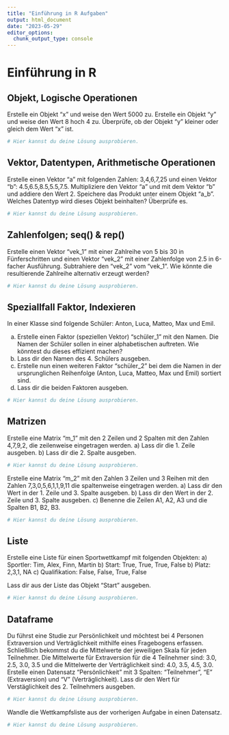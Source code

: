 ```yaml
---
title: "Einführung in R Aufgaben"
output: html_document
date: "2023-05-29"
editor_options: 
  chunk_output_type: console
---
```


# Einführung in R

## Objekt, Logische Operationen 

Erstelle ein Objekt "x" und weise den Wert 5000 zu. Erstelle ein Objekt "y" und weise den Wert 8 hoch 4 zu. Überprüfe, ob der Objekt "y" kleiner oder gleich dem Wert "x" ist. 

```r
# Hier kannst du deine Lösung ausprobieren.


```


## Vektor, Datentypen, Arithmetische Operationen

Erstelle einen Vektor "a" mit folgenden Zahlen: 3,4,6,7,25 und einen Vektor "b": 4.5,6.5,8.5,5.5,7.5. Multipliziere den Vektor "a" und mit dem Vektor "b" und addiere den Wert 2. Speichere das Produkt unter einem Objekt "a_b". Welches Datentyp wird dieses Objekt beinhalten? Überprüfe es. 

```r
# Hier kannst du deine Lösung ausprobieren.


```


## Zahlenfolgen; seq() & rep()

Erstelle einen Vektor "vek_1" mit einer Zahlreihe von 5 bis 30 in Fünferschritten und einen Vektor "vek_2" mit einer Zahlenfolge von 2.5 in 6-facher Ausführung. Subtrahiere den "vek_2" vom "vek_1". Wie könnte die resultierende Zahlreihe alternativ erzeugt werden?

```r
# Hier kannst du deine Lösung ausprobieren.


```


## Speziallfall Faktor, Indexieren 

In einer Klasse sind folgende Schüler: Anton, Luca, Matteo, Max und Emil. 

a) Erstelle einen  Faktor (speziellen Vektor) "schüler_1" mit den Namen. Die Namen der Schüler sollen in einer alphabetischen auftreten. Wie könntest du dieses effizient machen? 
b) Lass dir den Namen des 4. Schülers ausgeben. 
c) Erstelle nun einen weiteren Faktor "schüler_2" bei dem die Namen in der ursprunglichen Reihenfolge (Anton, Luca, Matteo, Max und Emil) sortiert sind. 
d) Lass dir die beiden Faktoren ausgeben.

```r
# Hier kannst du deine Lösung ausprobieren.


```


## Matrizen 

Erstelle eine Matrix "m_1" mit den 2 Zeilen und 2 Spalten mit den Zahlen 4,7,9,2, die zeilenweise eingetragen werden. 
a) Lass dir die 1. Zeile ausgeben. 
b) Lass dir die 2. Spalte ausgeben.

```r
# Hier kannst du deine Lösung ausprobieren.


```


Erstelle eine Matrix "m_2" mit den Zahlen 3 Zeilen und 3 Reihen mit den Zahlen 7,3,0,5,6,1,1,9,11 die spaltenweise eingetragen werden. 
a) Lass dir den Wert in der 1. Zeile und 3. Spalte ausgeben. 
b) Lass dir den Wert in der 2. Zeile und 3. Spalte ausgeben.
c) Benenne die Zeilen A1, A2, A3 und die Spalten B1, B2, B3.

```r
# Hier kannst du deine Lösung ausprobieren.


```


## Liste

Erstelle eine Liste für einen Sportwettkampf mit folgenden Objekten: 
a) Sportler: Tim, Alex, Finn, Martin 
b) Start: True, True, True, False
b) Platz: 2,3,1, NA
c) Qualifikation: False, False, True, False

Lass dir aus der Liste das Objekt "Start" ausgeben.

```r
# Hier kannst du deine Lösung ausprobieren.


```


## Dataframe 

Du führst eine Studie zur Persönlichkeit und möchtest bei 4 Personen Extraversion und Verträglichkeit mithilfe eines Fragebogens erfassen. Schließlich bekommst du die Mittelwerte der jeweiligen Skala für jeden Teilnehmer. Die Mittelwerte für Extraversion für die 4 Teilnehmer sind: 3.0, 2.5, 3.0, 3.5 und die Mittelwerte der Verträglichkeit sind: 4.0, 3.5, 4.5, 3.0. Erstelle einen Datensatz "Persönlichkeit" mit 3 Spalten: "Teilnehmer", "E" (Extraversion) und "V" (Verträglichkeit). Lass dir den Wert für Verstäglichkeit des 2. Teilnehmers ausgeben.    

```r
# Hier kannst du deine Lösung ausprobieren.


```


Wandle die Wettkampfsliste aus der vorherigen Aufgabe in einen Datensatz. 

```r
# Hier kannst du deine Lösung ausprobieren.


```


